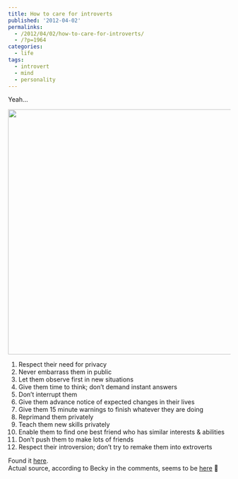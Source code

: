 ```yaml
---
title: How to care for introverts
published: '2012-04-02'
permalinks:
  - /2012/04/02/how-to-care-for-introverts/
  - /?p=1964
categories:
  - life
tags:
  - introvert
  - mind
  - personality
---
```


Yeah...

<img
  src="http://www.geekality.net/wp-content/uploads/2012/04/How-to-care-for-introverts.jpg"
  alt=""
  title="How to care for introverts"
  width="600"
  height="555"
  className="aligncenter size-full wp-image-1965"
/>

1. Respect their need for privacy
1. Never embarrass them in public
1. Let them observe first in new situations
1. Give them time to think; don’t demand instant answers
1. Don’t interrupt them
1. Give them advance notice of expected changes in their lives
1. Give them 15 minute warnings to finish whatever they are doing
1. Reprimand them privately
1. Teach them new skills privately
1. Enable them to find one best friend who has similar interests & abilities
1. Don’t push them to make lots of friends
1. Respect their introversion; don’t try to remake them into extroverts

Found it <a href="http://www.patheos.com/blogs/exploringourmatrix/2012/04/how-to-care-for-introverts.html">here</a>.<br/>
Actual source, according to Becky in the comments, seems to be <a href="http://questionablylate.tumblr.com/post/17227500725/my-design-but-not-my-list-how-to-care-for">here</a> 🙂
